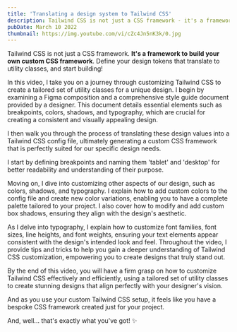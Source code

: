 ```yaml
---
title: 'Translating a design system to Tailwind CSS'
description: Tailwind CSS is not just a CSS framework - it's a framework to build your custom CSS framework. Define design tokens that translate to utility classes, and start building!
pubDate: March 10 2022
thumbnail: https://img.youtube.com/vi/cZc4Jn5nK3k/0.jpg
---
```



<IntroText>

Tailwind CSS is not just a CSS framework. <strong>It's a framework to build your own custom CSS framework</strong>. Define your design tokens that translate to utility classes, and start building!

</IntroText>

<YouTubeVideo id="cZc4Jn5nK3k" />

In this video, I take you on a journey through customizing Tailwind CSS to create a tailored set of utility classes for a unique design. I begin by examining a Figma composition and a comprehensive style guide document provided by a designer. This document details essential elements such as breakpoints, colors, shadows, and typography, which are crucial for creating a consistent and visually appealing design.

I then walk you through the process of translating these design values into a Tailwind CSS config file, ultimately generating a custom CSS framework that is perfectly suited for our specific design needs.

I start by defining breakpoints and naming them 'tablet' and 'desktop' for better readability and understanding of their purpose.

Moving on, I dive into customizing other aspects of our design, such as colors, shadows, and typography. I explain how to add custom colors to the config file and create new color variations, enabling you to have a complete palette tailored to your project. I also cover how to modify and add custom box shadows, ensuring they align with the design's aesthetic.

As I delve into typography, I explain how to customize font families, font sizes, line heights, and font weights, ensuring your text elements appear consistent with the design's intended look and feel. Throughout the video, I provide tips and tricks to help you gain a deeper understanding of Tailwind CSS customization, empowering you to create designs that truly stand out.

By the end of this video, you will have a firm grasp on how to customize Tailwind CSS effectively and efficiently, using a tailored set of utility classes to create stunning designs that align perfectly with your designer's vision.

And as you use your custom Tailwind CSS setup, it feels like you have a bespoke CSS framework created just for your project.

And, well... that's exactly what you've got! ✨
